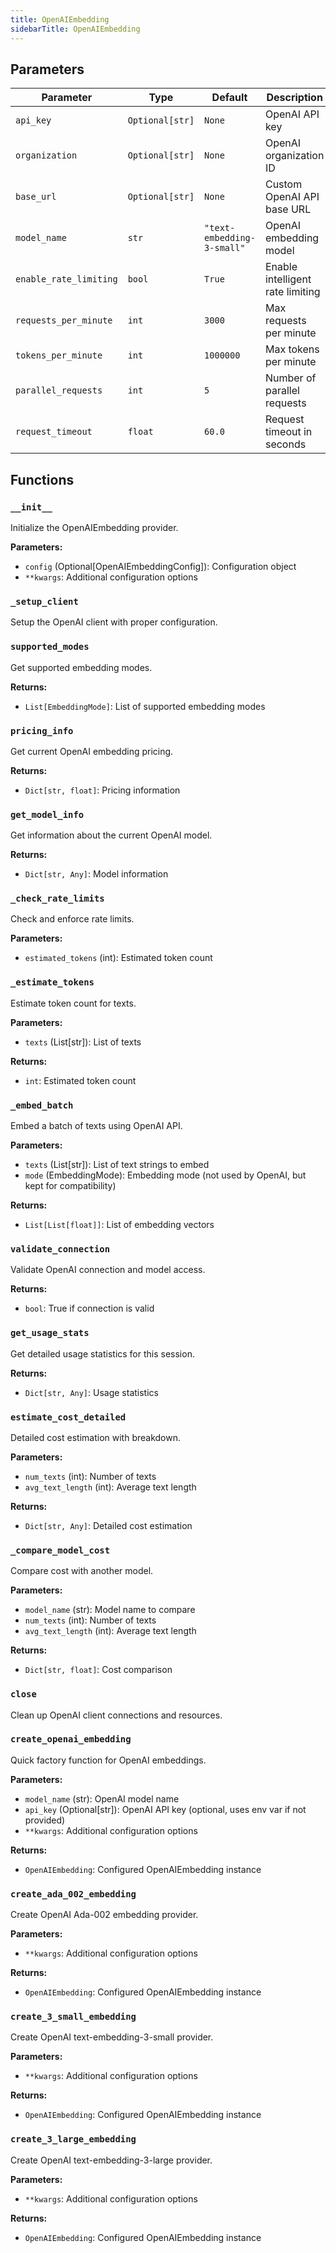 ```yaml
---
title: OpenAIEmbedding
sidebarTitle: OpenAIEmbedding
---
```


## Parameters

| Parameter                          | Type                                                  | Default    | Description                                                                                                                                                                                                                      |
| ---------------------------------- | ----------------------------------------------------- | ---------- | -------------------------------------------------------------------------------------------------------------------------------------------------------------------------------------------------------------------------------- |
| `api_key`                          | `Optional[str]`                                       | `None`     | OpenAI API key                                                                                                                                                                                                                   |
| `organization`                      | `Optional[str]`                                       | `None`     | OpenAI organization ID                                                                                                                                                                                                           |
| `base_url`                         | `Optional[str]`                                       | `None`     | Custom OpenAI API base URL                                                                                                                                                                                                       |
| `model_name`                       | `str`                                                 | `"text-embedding-3-small"` | OpenAI embedding model                                                                                                                                                                                                         |
| `enable_rate_limiting`             | `bool`                                                | `True`     | Enable intelligent rate limiting                                                                                                                                                                                                  |
| `requests_per_minute`               | `int`                                                 | `3000`     | Max requests per minute                                                                                                                                                                                                          |
| `tokens_per_minute`                | `int`                                                 | `1000000`  | Max tokens per minute                                                                                                                                                                                                            |
| `parallel_requests`                 | `int`                                                 | `5`        | Number of parallel requests                                                                                                                                                                                                      |
| `request_timeout`                  | `float`                                               | `60.0`     | Request timeout in seconds                                                                                                                                                                                                       |

## Functions

### `__init__`

Initialize the OpenAIEmbedding provider.

**Parameters:**

- `config` (Optional[OpenAIEmbeddingConfig]): Configuration object
- `**kwargs`: Additional configuration options

### `_setup_client`

Setup the OpenAI client with proper configuration.

### `supported_modes`

Get supported embedding modes.

**Returns:**

- `List[EmbeddingMode]`: List of supported embedding modes

### `pricing_info`

Get current OpenAI embedding pricing.

**Returns:**

- `Dict[str, float]`: Pricing information

### `get_model_info`

Get information about the current OpenAI model.

**Returns:**

- `Dict[str, Any]`: Model information

### `_check_rate_limits`

Check and enforce rate limits.

**Parameters:**

- `estimated_tokens` (int): Estimated token count

### `_estimate_tokens`

Estimate token count for texts.

**Parameters:**

- `texts` (List[str]): List of texts

**Returns:**

- `int`: Estimated token count

### `_embed_batch`

Embed a batch of texts using OpenAI API.

**Parameters:**

- `texts` (List[str]): List of text strings to embed
- `mode` (EmbeddingMode): Embedding mode (not used by OpenAI, but kept for compatibility)

**Returns:**

- `List[List[float]]`: List of embedding vectors

### `validate_connection`

Validate OpenAI connection and model access.

**Returns:**

- `bool`: True if connection is valid

### `get_usage_stats`

Get detailed usage statistics for this session.

**Returns:**

- `Dict[str, Any]`: Usage statistics

### `estimate_cost_detailed`

Detailed cost estimation with breakdown.

**Parameters:**

- `num_texts` (int): Number of texts
- `avg_text_length` (int): Average text length

**Returns:**

- `Dict[str, Any]`: Detailed cost estimation

### `_compare_model_cost`

Compare cost with another model.

**Parameters:**

- `model_name` (str): Model name to compare
- `num_texts` (int): Number of texts
- `avg_text_length` (int): Average text length

**Returns:**

- `Dict[str, float]`: Cost comparison

### `close`

Clean up OpenAI client connections and resources.

### `create_openai_embedding`

Quick factory function for OpenAI embeddings.

**Parameters:**

- `model_name` (str): OpenAI model name
- `api_key` (Optional[str]): OpenAI API key (optional, uses env var if not provided)
- `**kwargs`: Additional configuration options

**Returns:**

- `OpenAIEmbedding`: Configured OpenAIEmbedding instance

### `create_ada_002_embedding`

Create OpenAI Ada-002 embedding provider.

**Parameters:**

- `**kwargs`: Additional configuration options

**Returns:**

- `OpenAIEmbedding`: Configured OpenAIEmbedding instance

### `create_3_small_embedding`

Create OpenAI text-embedding-3-small provider.

**Parameters:**

- `**kwargs`: Additional configuration options

**Returns:**

- `OpenAIEmbedding`: Configured OpenAIEmbedding instance

### `create_3_large_embedding`

Create OpenAI text-embedding-3-large provider.

**Parameters:**

- `**kwargs`: Additional configuration options

**Returns:**

- `OpenAIEmbedding`: Configured OpenAIEmbedding instance
